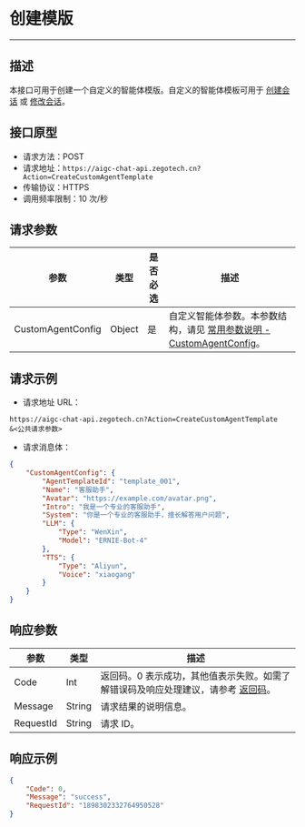 # 创建模版
---

##  描述

本接口可用于创建一个自定义的智能体模版。自定义的智能体模板可用于 [创建会话](./../Conversation/Create%20Conversation.mdx) 或 [修改会话](./../Conversation/Update%20Conversation.mdx)。

## 接口原型

- 请求方法：POST
- 请求地址：`https://aigc-chat-api.zegotech.cn?Action=CreateCustomAgentTemplate`
- 传输协议：HTTPS
- 调用频率限制：10 次/秒
## 请求参数


| 参数 | 类型 | 是否必选 | 描述 |
|------|------|---------|------|
| CustomAgentConfig | Object | 是 | 自定义智能体参数。本参数结构，请见 [常用参数说明 - CustomAgentConfig](./../Common%20Parameter%20Description.mdx#customagentconfig)。 |

## 请求示例

- 请求地址 URL：

```https
https://aigc-chat-api.zegotech.cn?Action=CreateCustomAgentTemplate
&<公共请求参数>
```

- 请求消息体：
```json
{
    "CustomAgentConfig": {
        "AgentTemplateId": "template_001",
        "Name": "客服助手",
        "Avatar": "https://example.com/avatar.png",
        "Intro": "我是一个专业的客服助手",
        "System": "你是一个专业的客服助手，擅长解答用户问题",
        "LLM": {
            "Type": "WenXin",
            "Model": "ERNIE-Bot-4"
        },
        "TTS": {
            "Type": "Aliyun",
            "Voice": "xiaogang"
        }
    }
}
```

## 响应参数

| 参数 | 类型 | 描述 |
|------|------|------|
| Code | Int | 返回码。0 表示成功，其他值表示失败。如需了解错误码及响应处理建议，请参考 [返回码](./../Return%20codes.mdx)。 |
| Message | String | 请求结果的说明信息。 |
| RequestId | String | 请求 ID。 |
## 响应示例

```json
{
    "Code": 0,
    "Message": "success",
    "RequestId": "1898302332764950528"
}
```

